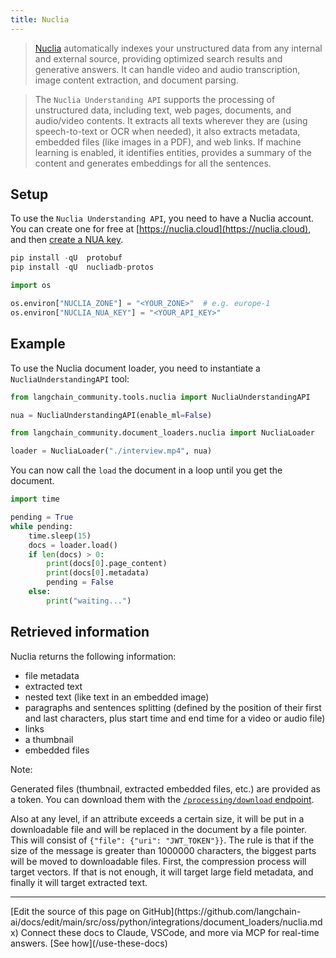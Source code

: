 ```yaml
---
title: Nuclia
---
```


>[Nuclia](https://nuclia.com) automatically indexes your unstructured data from any internal and external source, providing optimized search results and generative answers. It can handle video and audio transcription, image content extraction, and document parsing.

>The `Nuclia Understanding API` supports the processing of unstructured data, including text, web pages, documents, and audio/video contents. It extracts all texts wherever they are (using speech-to-text or OCR when needed), it also extracts metadata, embedded files (like images in a PDF), and web links. If machine learning is enabled, it identifies entities, provides a summary of the content and generates embeddings for all the sentences.

## Setup

To use the `Nuclia Understanding API`, you need to have a Nuclia account. You can create one for free at [https://nuclia.cloud](https://nuclia.cloud), and then [create a NUA key](https://docs.nuclia.dev/docs/docs/using/understanding/intro).

```python
pip install -qU  protobuf
pip install -qU  nucliadb-protos
```

```python
import os

os.environ["NUCLIA_ZONE"] = "<YOUR_ZONE>"  # e.g. europe-1
os.environ["NUCLIA_NUA_KEY"] = "<YOUR_API_KEY>"
```

## Example

To use the Nuclia document loader, you need to instantiate a `NucliaUnderstandingAPI` tool:

```python
from langchain_community.tools.nuclia import NucliaUnderstandingAPI

nua = NucliaUnderstandingAPI(enable_ml=False)
```

```python
from langchain_community.document_loaders.nuclia import NucliaLoader

loader = NucliaLoader("./interview.mp4", nua)
```

You can now call the `load` the document in a loop until you get the document.

```python
import time

pending = True
while pending:
    time.sleep(15)
    docs = loader.load()
    if len(docs) > 0:
        print(docs[0].page_content)
        print(docs[0].metadata)
        pending = False
    else:
        print("waiting...")
```

## Retrieved information

Nuclia returns the following information:

- file metadata
- extracted text
- nested text (like text in an embedded image)
- paragraphs and sentences splitting (defined by the position of their first and last characters, plus start time and end time for a video or audio file)
- links
- a thumbnail
- embedded files

Note:

  Generated files (thumbnail, extracted embedded files, etc.) are provided as a token. You can download them with the [`/processing/download` endpoint](https://docs.nuclia.dev/docs/api#operation/Download_binary_file_processing_download_get).

  Also at any level, if an attribute exceeds a certain size, it will be put in a downloadable file and will be replaced in the document by a file pointer. This will consist of `{"file": {"uri": "JWT_TOKEN"}}`. The rule is that if the size of the message is greater than 1000000 characters, the biggest parts will be moved to downloadable files. First, the compression process will target vectors. If that is not enough, it will target large field metadata, and finally it will target extracted text.

---

<Callout icon="pen-to-square" iconType="regular">
    [Edit the source of this page on GitHub](https://github.com/langchain-ai/docs/edit/main/src/oss/python/integrations/document_loaders/nuclia.mdx)
</Callout>
<Tip icon="terminal" iconType="regular">
    Connect these docs to Claude, VSCode, and more via MCP for    real-time answers. [See how](/use-these-docs)
</Tip>
